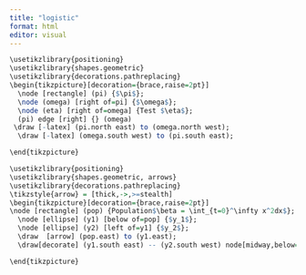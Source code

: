 ```yaml
---
title: "logistic"
format: html
editor: visual
---
```


```r
\usetikzlibrary{positioning}
\usetikzlibrary{shapes.geometric}
\usetikzlibrary{decorations.pathreplacing}
\begin{tikzpicture}[decoration={brace,raise=2pt}]
  \node [rectangle] (pi) {$\pi$};
  \node (omega) [right of=pi] {$\omega$};
  \node (eta) [right of=omega] {Test $\eta$};
  (pi) edge [right] {} (omega) 
 \draw [-latex] (pi.north east) to (omega.north west);  
  \draw [-latex] (omega.south west) to (pi.south east);  

\end{tikzpicture}
```

```r
\usetikzlibrary{positioning}
\usetikzlibrary{shapes.geometric, arrows}
\usetikzlibrary{decorations.pathreplacing}
\tikzstyle{arrow} = [thick,->,>=stealth]
\begin{tikzpicture}[decoration={brace,raise=2pt}]
\node [rectangle] (pop) {Population$\beta = \int_{t=0}^\infty x^2dx$};
  \node [ellipse] (y1) [below of=pop] {$y_1$};
  \node [ellipse] (y2) [left of=y1] {$y_2$};
  \draw  [arrow] (pop.east) to (y1.east);
  \draw[decorate] (y1.south east) -- (y2.south west) node[midway,below=3pt](ABC){ABCDEFG};

\end{tikzpicture}
```


